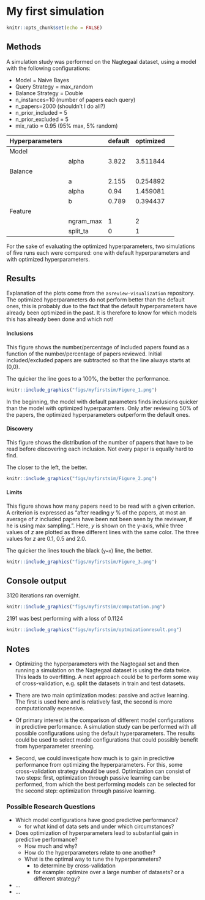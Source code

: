 # My first simulation
```r
knitr::opts_chunk$set(echo = FALSE)
```

## Methods
A simulation study was performed on the Nagtegaal dataset, using a model with the following configurations: 

- Model = Naive Bayes
- Query Strategy = max_random
- Balance Strategy = Double
- n_instances=10 (number of papers each query)
- n_papers=2000 (shouldn't I do all?)
- n_prior_included = 5
- n_prior_excluded = 5
- mix_ratio = 0.95 (95% max, 5% random)


| Hyperparameters |       | default | optimized |   |
|---------|-------|---------|-----------|---|
| Model   |       |         |           |   |
|         | alpha | 3.822     |3.511844   |   |
| Balance |       |         |           |   |
|         |    a  |     2.155 | 0.254892  |   |
|         | alpha |     0.94  | 1.459081  |   |
|         |  b    | 0.789  | 0.394437  |   |   
|Feature  |       |         |           |   |
|         |ngram_max|     1   |   2     |   | 
|         |split_ta|      0   |    1       |   |

For the sake of evaluating the optimized hyperparameters, two simulations of five runs each were compared: one with default hyperparameters and with optimized hyperparameters. 

## Results
  Explanation of the plots come from the ` asreview-visualization` repository.
  The optimized hyperparameters do not perform better than the default ones, this is probably due to the fact that the default hyperparameters have already been optimized in the past. It is therefore to know for which models this has already been done and which not! 

\pagebreak
#### Inclusions

This figure shows the number/percentage of included papers found as a function of the
number/percentage of papers reviewed. Initial included/excluded papers are subtracted so that the line
always starts at (0,0).

The quicker the line goes to a 100%, the better the performance.

```r
knitr::include_graphics("figs/myfirstsim/Figure_1.png")
```


In the beginning, the model with default parameters finds inclusions quicker than the model with optimized hyperparamters.
Only after reviewing 50% of the papers, the optimized hyperparameters outperform the default ones.


\pagebreak
#### Discovery

This figure shows the distribution of the number of papers that have to be read before discovering
each inclusion. Not every paper is equally hard to find.

The closer to the left, the better.

```r
knitr::include_graphics("figs/myfirstsim/Figure_2.png")
```

\pagebreak
#### Limits

This figure shows how many papers need to be read with a given criterion. A criterion is expressed
as "after reading _y_ % of the papers, at most an average of _z_ included papers have been not been
seen by the reviewer, if he is using max sampling.". Here, _y_ is shown on the y-axis, while
three values of _z_ are plotted as three different lines with the same color. The three values for
_z_ are 0.1, 0.5 and 2.0.

The quicker the lines touch the black (`y=x`) line, the better.

```r
knitr::include_graphics("figs/myfirstsim/Figure_3.png")
```

\pagebreak
## Console output
3120 iterations ran overnight. 

```r
knitr::include_graphics("figs/myfirstsim/computation.png")
```
2191 was best performing with a loss of 0.1124

```r
knitr::include_graphics("figs/myfirstsim/optmizationresult.png")
```


## Notes
- Optimizing the hyperparameters with the Nagtegaal set and then running a simulation on the Nagtegaal dataset is using the data twice. 
  This leads to overfitting. A next approach could be to perform some way of cross-validation, e.g. split the datasets in train and test datasets. 
- There are two main optimization modes: passive and active learning.
  The first is used here and is relatively fast, the second is more computationally expensive. 

- Of primary interest is the comparison of different model configurations in predictive performance. 
  A simulation study can be performed with all possible configurations using the default hyperparameters. 
  The results could be used to select model configurations that could possibly benefit from hyperparameter sreening. 
- Second, we could investigate how much is to gain in predictive performance from optimizing the hyperparameters. 
  For this, some cross-validation strategy should be used. 
  Optimization can consist of two steps: 
  first, optimization through passive learning can be performed, from which the best performing models can be selected for the second step:
  optimization through passive learning. 

### Possible Research Questions 
- Which model configurations have good predictive performance? 
  - for what kind of data sets and under which circumstances? 
- Does optimization of hyperparameters lead to substantial gain in predictive performance? 
  - How much and why? 
  - How do the hyperparameters relate to one another?
  - What is the optimal way to tune the hyperparameters? 
    - to determine by cross-validation 
    - for example: optimize over a large number of datasets? or a different strategy? 
- ... 
- ... 
